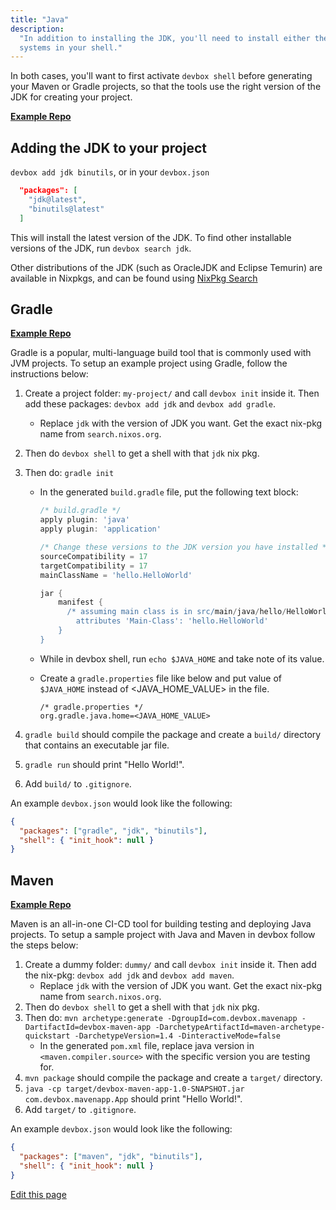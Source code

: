 ```yaml
---
title: "Java"
description:
  "In addition to installing the JDK, you'll need to install either the Maven or Gradle build
  systems in your shell."
---
```


In both cases, you'll want to first activate `devbox shell` before generating your Maven or Gradle
projects, so that the tools use the right version of the JDK for creating your project.

[**Example Repo**](https://github.com/jetify-com/devbox/tree/main/examples/development/java)

## Adding the JDK to your project[​](#adding-the-jdk-to-your-project "Direct link to Adding the JDK to your project")

`devbox add jdk binutils`, or in your `devbox.json`

```json
  "packages": [
    "jdk@latest",
    "binutils@latest"
  ]
```

This will install the latest version of the JDK. To find other installable versions of the JDK, run
`devbox search jdk`.

Other distributions of the JDK (such as OracleJDK and Eclipse Temurin) are available in Nixpkgs, and
can be found using
[NixPkg Search](https://search.nixos.org/packages?channel=22.05&from=0&size=50&sort=relevance&type=packages&query=jdk#)

## Gradle[​](#gradle "Direct link to Gradle")

[**Example Repo**](https://github.com/jetify-com/devbox/tree/main/examples/development/java/gradle/hello-world)

Gradle is a popular, multi-language build tool that is commonly used with JVM projects. To setup an
example project using Gradle, follow the instructions below:

1. Create a project folder: `my-project/` and call `devbox init` inside it. Then add these packages:
   `devbox add jdk` and `devbox add gradle`.
   - Replace `jdk` with the version of JDK you want. Get the exact nix-pkg name from
     `search.nixos.org`.

2. Then do `devbox shell` to get a shell with that `jdk` nix pkg.

3. Then do: `gradle init`
   - In the generated `build.gradle` file, put the following text block:

     ```gradle
     /* build.gradle */
     apply plugin: 'java'
     apply plugin: 'application'

     /* Change these versions to the JDK version you have installed */
     sourceCompatibility = 17
     targetCompatibility = 17
     mainClassName = 'hello.HelloWorld'

     jar {
         manifest {
           /* assuming main class is in src/main/java/hello/HelloWorld.java */
             attributes 'Main-Class': 'hello.HelloWorld'
         }
     }
     ```

   - While in devbox shell, run `echo $JAVA_HOME` and take note of its value.

   - Create a `gradle.properties` file like below and put value of `$JAVA_HOME` instead of
     \<JAVA_HOME_VALUE> in the file.

     ```properties
     /* gradle.properties */
     org.gradle.java.home=<JAVA_HOME_VALUE>
     ```

4. `gradle build` should compile the package and create a `build/` directory that contains an
   executable jar file.

5. `gradle run` should print "Hello World!".

6. Add `build/` to `.gitignore`.

An example `devbox.json` would look like the following:

```json
{
  "packages": ["gradle", "jdk", "binutils"],
  "shell": { "init_hook": null }
}
```

## Maven[​](#maven "Direct link to Maven")

[**Example Repo**](https://github.com/jetify-com/devbox/tree/main/examples/development/java/maven/hello-world)

Maven is an all-in-one CI-CD tool for building testing and deploying Java projects. To setup a
sample project with Java and Maven in devbox follow the steps below:

1. Create a dummy folder: `dummy/` and call `devbox init` inside it. Then add the nix-pkg:
   `devbox add jdk` and `devbox add maven`.
   - Replace `jdk` with the version of JDK you want. Get the exact nix-pkg name from
     `search.nixos.org`.
2. Then do `devbox shell` to get a shell with that `jdk` nix pkg.
3. Then do:
   `mvn archetype:generate -DgroupId=com.devbox.mavenapp -DartifactId=devbox-maven-app -DarchetypeArtifactId=maven-archetype-quickstart -DarchetypeVersion=1.4 -DinteractiveMode=false`
   - In the generated `pom.xml` file, replace java version in `<maven.compiler.source>` with the
     specific version you are testing for.
4. `mvn package` should compile the package and create a `target/` directory.
5. `java -cp target/devbox-maven-app-1.0-SNAPSHOT.jar com.devbox.mavenapp.App` should print "Hello
   World!".
6. Add `target/` to `.gitignore`.

An example `devbox.json` would look like the following:

```json
{
  "packages": ["maven", "jdk", "binutils"],
  "shell": { "init_hook": null }
}
```

[Edit this page](https://github.com/jetify-com/devbox/tree/main/docs/app/docs/devbox-examples/languages/java.md)
